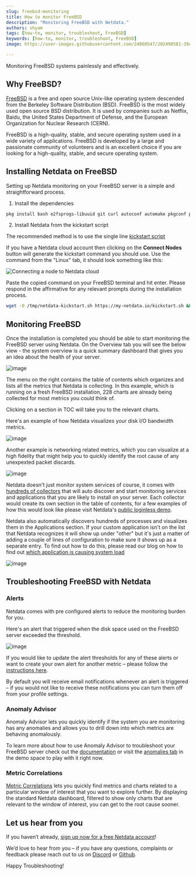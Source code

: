 ```yaml
---
slug: freebsd-monitoring
title: How to monitor FreeBSD  
description: "Monitoring FreeBSD with Netdata."
authors: shyam
tags: [how-to, monitor, troubleshoot, FreeBSD]
keywords: [how-to, monitor, troubleshoot, FreeBSD]
image: https://user-images.githubusercontent.com/24860547/202490581-39ab7480-bf92-4959-b78b-4f2dd00ef532.png

---
```

Monitoring FreeBSD systems painlessly and effectively.

<!--truncate-->
## Why FreeBSD?

[FreeBSD](https://www.freebsd.org/) is a free and open source Unix-like operating system descended from the Berkeley Software Distribution (BSD). FreeBSD is the most widely used open source BSD distribution. It is used by companies such as Netflix, Baidu, the United States Department of Defense, and the European Organization for Nuclear Research (CERN).

FreeBSD is a high-quality, stable, and secure operating system used in a wide variety of applications. FreeBSD is developed by a large and passionate community of volunteers and is an excellent choice if you are looking for a high-quality, stable, and secure operating system.

## Installing Netdata on FreeBSD

Setting up Netdata monitoring on your FreeBSD server is a simple and straightforward process.

1. Install the dependencies

```sh
pkg install bash e2fsprogs-libuuid git curl autoconf automake pkgconf pidof liblz4 libuv json-c cmake gmake
```

2. Install Netdata from the kickstart script

The recommended method is to use the single line [kickstart script](https://learn.netdata.cloud/docs/agent/packaging/installer/methods/kickstart)

If you have a Netdata cloud account then clicking on the **Connect Nodes** button will generate the kickstart command you should use. Use the command from the "Linux" tab, it should look something like this:

![Connecting a node to Netdata cloud](https://user-images.githubusercontent.com/24860547/202492140-9b37f73b-c7c4-4312-a693-23f92bb0b081.gif)

Paste the copied command on your FreeBSD terminal and hit enter. Please respond in the affirmative for any relevant prompts during the installation process. 

```sh
wget -O /tmp/netdata-kickstart.sh https://my-netdata.io/kickstart.sh && sh /tmp/netdata-kickstart.sh --claim-token <CLAIM_TOKEN> --claim-url https://app.netdata.cloud
```

## Monitoring FreeBSD

Once the installation is completed you should be able to start monitoring the FreeBSD server using Netdata. On the Overview tab you will see the below view - the system overview is a quick summary dashboard that gives you an idea about the health of your server. 

![image](https://user-images.githubusercontent.com/24860547/202492925-38adbb67-77f7-4577-b564-1e628709b5fb.png)

The menu on the right contains the table of contents which organizes and lists all the metrics that Netdata is collecting. In this example, which is running on a fresh FreeBSD installation, 228 charts are already being collected for most metrics you could think of.

Clicking on a section in TOC will take you to the relevant charts.

Here's an example of how Netdata visualizes your disk I/O bandwidth metrics.

![image](https://user-images.githubusercontent.com/24860547/202506456-fd987229-0d35-487b-af6f-2c28e0ca168a.png)

Another example is networking related metrics, which you can visualize at a high fidelity that might help you to quickly identify the root cause of any unexpexted packet discards.

![image](https://user-images.githubusercontent.com/24860547/202504904-1c5afaf4-5b5c-4b2d-bddb-1a8f5b8f750f.png)

Netdata doesn't just monitor system services of course, it comes with [hundreds of collectors](https://www.netdata.cloud/integrations/) that will auto discover and start monitoring services and applications that you are likely to install on your server. Each collector would create its own section in the table of contents, for a few examples of how this would look like please visit Netdata's [public loginless demo](https://app.netdata.cloud/spaces/netdata-demo/rooms/all-nodes/).

Netdata also automatically discovers hundreds of processes and visualizes them in the Applications section. If your custom application isn't on the list that Netdata recognizes it will show up under "other" but it's just a matter of adding a couple of lines of configuration to make sure it shows up as a separate entry. To find out how to do this, please read our blog on how to find out [which application is causing system load](https://blog.netdata.cloud/server-load/)

![image](https://user-images.githubusercontent.com/24860547/202505884-215a2e40-3910-40db-b634-1dab04058720.png)

## Troubleshooting FreeBSD with Netdata

### Alerts

Netdata comes with pre configured alerts to reduce the monitoring burden for you. 

Here's an alert that triggered when the disk space used on the FreeBSD server exceeded the threshold.

![image](https://user-images.githubusercontent.com/24860547/202504355-ad79cf16-c630-4a80-99fa-e659cfcda397.png)

If you would like to update the alert thresholds for any of these alerts or want to create your own alert for another metric – please follow the [instructions here](https://learn.netdata.cloud/docs/monitor/configure-alarms).

By default you will receive email notifications whenever an alert is triggered – if you would not like to receive these notifications you can turn them off from your profile settings.

### Anomaly Advisor

Anomaly Advisor lets you quickly identify if the system you are monitoring has any anomalies and allows you to drill down into which metrics are behaving anomalously.

To learn more about how to use Anomaly Advisor to troubleshoot your FreeBSD server check out the [documentation](https://learn.netdata.cloud/docs/cloud/insights/anomaly-advisor) or visit the [anomalies tab](https://app.netdata.cloud/spaces/netdata-demo/rooms/apache/anomalies) in the demo space to play with it right now.

### Metric Correlations

<a href="https://learn.netdata.cloud/docs/cloud/insights/metric-correlations">Metric Correlations</a> lets you quickly find metrics and charts related to a particular window of interest that you want to explore further. By displaying the standard Netdata dashboard, filtered to show only charts that are relevant to the window of interest, you can get to the root cause sooner.

## Let us hear from you

If you haven’t already, [sign up now for a free Netdata account](https://app.netdata.cloud/?utm_campaign=technical&utm_source=content&utm_medium=blog&utm_content=disk-usage)!

We’d love to hear from you – if you have any questions, complaints or feedback please reach out to us on [Discord](https://discord.com/invite/mPZ6WZKKG2) or [Github](https://github.com/netdata/netdata/).

Happy Troubleshooting!
